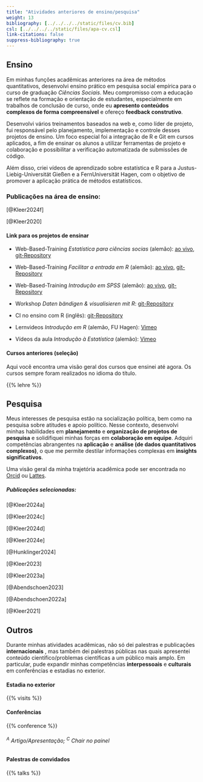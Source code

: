 ```yaml
---
title: "Atividades anteriores de ensino/pesquisa"
weight: 13
bibliography: [../../../../static/files/cv.bib]
csl: [../../../../static/files/apa-cv.csl]
link-citations: false
suppress-bibliography: true
---
```


## Ensino

Em minhas funções acadêmicas anteriores na área de métodos quantitativos, desenvolvi ensino prático em pesquisa social empírica para o curso de graduação *Ciências Sociais*. Meu compromisso com a educação se reflete na formação e orientação de estudantes, especialmente em trabalhos de conclusão de curso, onde eu **apresento conteúdos complexos de forma compreensível** e ofereço **feedback construtivo**.

Desenvolvi vários treinamentos baseados na web e, como líder de projeto, fui responsável pelo planejamento, implementação e controle desses projetos de ensino. Um foco especial foi a integração de R e Git em cursos aplicados, a fim de ensinar os alunos a utilizar ferramentas de projeto e colaboração e possibilitar a verificação automatizada de submissões de código.

Além disso, criei vídeos de aprendizado sobre estatística e R para a Justus-Liebig-Universität Gießen e a FernUniversität Hagen, com o objetivo de promover a aplicação prática de métodos estatísticos.

### Publicações na área de ensino:

[@Kleer2024f]

[@Kleer2020]

#### Link para os projetos de ensinar

- Web-Based-Training *Estatística para ciências socias* (alemão): [ao vivo](https://uni-giessen.de/methoden-ifp-stats101), [git-Repository](https://gitlab.ub.uni-giessen.de/methoden-politik/einstieg-in-statistik)

- Web-Based-Training *Facilitar a entrada em R* (alemão): [ao vivo](https://uni-giessen.de/methoden-ifp-r), [git-Repository](https://gitlab.ub.uni-giessen.de/methoden-politik/einstieg-in-r)

- Web-Based-Training *Introdução em SPSS* (alemão): [ao vivo](https://uni-giessen.de/methoden-ifp-spss), [git-Repository](https://gitlab.ub.uni-giessen.de/methoden-politik/einstieg-in-spss)

- Workshop *Daten bändigen & visualisieren mit R*: [git-Repository](https://gitlab.com/bpkleer/tidyverse-course)

- CI no ensino com R (inglês): [git-Repository](https://gitlab.com/bpkleer/ci-cd-teaching)

- Lernvideos *Introdução em R* (alemão, FU Hagen): [Vimeo](https://vimeo.com/channels/1815333)
 
- Vídeos da aula *Introdução à Estatística* (alemão): [Vimeo](https://vimeo.com/channels/1815335)


#### Cursos anteriores (seleção) 
Aqui você encontra uma visão geral dos cursos que ensinei até agora. Os cursos sempre foram realizados no idioma do título.

{{% lehre %}}

## Pesquisa
Meus interesses de pesquisa estão na socialização política, bem como na pesquisa sobre atitudes e apoio político. Nesse contexto, desenvolvi minhas habilidades em **planejamento** e **organização de projetos de pesquisa** e solidifiquei minhas forças em **colaboração em equipe**. Adquiri competências abrangentes na **aplicação** e **análise (de dados quantitativos complexos)**, o que me permite destilar informações complexas em **insights significativos**.

Uma visão geral da minha trajetória acadêmica pode ser encontrada no [Orcid](https://orcid.org/0000-0003-1935-387X) ou [Lattes](http://lattes.cnpq.br/4785970328498860).

##### Publicações selecionadas:

[@Kleer2024a]

[@Kleer2024c]

[@Kleer2024d]

[@Kleer2024e]

[@Hunklinger2024]

[@Kleer2023]

[@Kleer2023a]

[@Abendschoen2023]

[@Abendschoen2022a]

[@Kleer2021]


## Outros
Durante minhas atividades acadêmicas, não só dei palestras e publicações **internacionais** , mas também dei palestras públicas nas quais apresentei conteúdo científico/problemas científicas a um público mais amplo. Em particular, pude expandir minhas competências **interpessoais** e **culturais** em conferências e estadias no exterior. 

#### Estadia no exterior 
{{% visits %}}

#### Conferências

{{% conference %}}
<h6><sup>A</sup> Artigo/Apresentação; <sup>C</sup> Chair no painel</h6>

#### Palestras de convidados

{{% talks %}}
